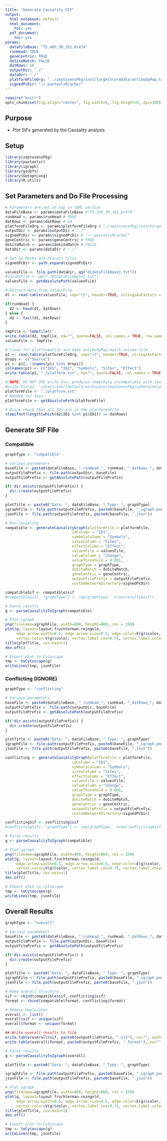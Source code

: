 ```yaml
---
title: "Generate Causality SIF"
output:
  html_notebook: default
  html_document:
    toc: yes
  pdf_document:
    toc: yes
params:
  dataFileBase: "TS_48h_3D_JQ1_bt474"
  runHead: TRUE   
  geneCentric: TRUE
  doSiteMatch: FALSE
  datRows: 10
  outputDir: "./"
  dataDir: "./"
  platformFileOrg: "../zeptosensPkg/inst/targetScoreData/antibodyMap.txt"
  signedPcDir: "~/.paxtoolsRCache/"
---
```


```r
require("knitr")
opts_chunk$set(fig.align="center", fig.width=6, fig.height=6, dpi=300)
```

## Purpose
* Plot SIFs generated by the Causality analysis

## Setup 
```r
library(zeptosensPkg)
library(paxtoolsr)
library(igraph)
library(gsubfn)
library(GetoptLong)
library(R.utils)
```

## Set Parameters and Do File Processing 
```r
# Parameters are set at top in YAML section
dataFileBase <- params$dataFileBase #"TS_24h_3D_JQ1_bt474"
runHead <- params$runHead # TRUE
datRows <- params$datRows # 10
platformFileOrg <- params$platformFileOrg # "./zeptosensPkg/inst/targetScoreData/antibodyMap.txt"
outputDir <- params$outputDir # "./"
signedPcDir <- params$signedPcDir # "~/.paxtoolsRCache/"
geneCentric <- params$geneCentric # TRUE
doSiteMatch <- params$doSiteMatch # FALSE
dataDir <- params$dataDir # "./"

# Set up Paths and Process files
signedPcDir <- path.expand(signedPcDir)

valuesFile <- file.path(dataDir, qq("@{dataFileBase}.txt"))
#valuesFile <- qq("./@{dataFileBase}.txt")
valuesFile <- getAbsolutePath(valuesFile)

# Extract data from valuesFile
d1 <- read.table(valuesFile, sep="\t", header=TRUE, stringsAsFactors = FALSE)

if(runHead) {
  d2 <- head(d1, datRows)
} else {
  d2 <- tail(d1, datRows)
}

tmpFile <- tempfile()
write.table(d2, tmpFile, na="", quote=FALSE, col.names = TRUE, row.names=FALSE, sep="\t")
valuesFile <- tmpFile

# Fixes for platformsFile and make antibodyMap match values file
p1 <- read.table(platformFileOrg, sep="\t", header=TRUE, stringsAsFactors = FALSE, fill = TRUE)
drops <- c("Source")
p1 <- p1[, !(names(p1) %in% drops)]
colnames(p1) <- c("ID1", "ID2", "Symbols", "Sites", "Effect")
write.table(p1, "./platform.txt", na="", quote=FALSE, col.names = TRUE, row.names=FALSE, sep="\t")

# NOTE: DO NOT USE write_tsv; produces something incompatible with Java; ghost quotes """
#write_tsv(p1, "/Users/user/default/workspace/zeptosensPkg/spheroids/platform.txt", na="")
platformFile <- "./platform.txt"
# Needed for Java
platformFile <- getAbsolutePath(platformFile)

# Quick check that all IDs are in the platformsFile
stopifnot(length(which(d2$ID1 %in% p1$ID1)) == datRows)
```

## Generate SIF File
### Compatible
```r
graphType <- "compatible"

# Various parameters
baseFile <- paste0(dataFileBase, "_runHead_", runHead, "_datRows_", datRows, "_geneCentric_", geneCentric, "_graphType_", graphType)
outputFilePrefix <- file.path(outputDir, baseFile)
outputFilePrefix <- getAbsolutePath(outputFilePrefix)

if(!dir.exists(outputFilePrefix)) {
  dir.create(outputFilePrefix)
}

plotTitle <- paste0("Data: ", dataFileBase, " Type: ", graphType)
igraphFile <- file.path(outputFilePrefix, paste0(baseFile, "_igraph.png"))
jsonFile <- file.path(outputFilePrefix, paste0(baseFile, ".json"))

# Run Causality
compatible <- generateCausalityGraph(platformFile = platformFile, 
                              idColumn = "ID1", 
                              symbolsColumn = "Symbols",  
                              sitesColumn = "Sites",
                              effectColumn = "Effect", 
                              valuesFile = valuesFile, 
                              valueColumn = "change", 
                              valueThreshold = 0.001,
                              graphType = graphType, 
                              doSiteMatch = doSiteMatch,
                              geneCentric = geneCentric, 
                              outputFilePrefix = outputFilePrefix,
                              customNetworkDirectory=signedPcDir)

compatibleSif <- compatible$sif
#compatibleSif[, "graphType"] <- rep(graphType,  nrow(results$sif))

# Parse results
g <- parseCausalityToIgraph(compatible)

# Plot igraph
png(filename=igraphFile, width=800, height=800, res = 150)
plot(g, layout=layout.fruchterman.reingold, 
     edge.arrow.width=0.5, edge.arrow.size=0.5, edge.color=E(g)$color, edge.lty=E(g)$lty,
     vertex.color=V(g)$color, vertex.label.cex=0.75, vertex.label.color="black", vertex.label.family="Arial", vertex.label=V(g)$label)
title(plotTitle, cex.main=1)
dev.off()

# Export plot to Cytoscape
tmp <- toCytoscape(g)
writeLines(tmp, jsonFile)
```

### Conflicting (IGNORE)
```r
graphType <- "conflicting"

# Various parameters
baseFile <- paste0(dataFileBase, "_runHead_", runHead, "_datRows_", datRows, "_geneCentric_", geneCentric, "_graphType_", graphType)
outputFilePrefix <- file.path(outputDir, baseFile)
outputFilePrefix <- getAbsolutePath(outputFilePrefix)

if(!dir.exists(outputFilePrefix)) {
  dir.create(outputFilePrefix)
}

plotTitle <- paste0("Data: ", dataFileBase, " Type: ", graphType)
igraphFile <- file.path(outputFilePrefix, paste0(baseFile, "_igraph.png"))
jsonFile <- file.path(outputFilePrefix, paste0(baseFile, ".json"))

conflicting <- generateCausalityGraph(platformFile = platformFile, 
                              idColumn = "ID1", 
                              symbolsColumn = "Symbols",  
                              sitesColumn = "Sites",
                              effectColumn = "Effect", 
                              valuesFile = valuesFile, 
                              valueColumn = "change", 
                              valueThreshold = 0.001,
                              graphType = graphType, 
                              doSiteMatch = doSiteMatch,
                              geneCentric = geneCentric, 
                              outputFilePrefix = outputFilePrefix,
                              customNetworkDirectory=signedPcDir)

conflictingSif <- conflicting$sif
#conflictingSif[, "graphType"] <- rep(graphType,  nrow(conflicting$sif))

# Parse results
g <- parseCausalityToIgraph(compatible)

# Plot igraph
png(filename=igraphFile, width=800, height=800, res = 150)
plot(g, layout=layout.fruchterman.reingold, 
     edge.arrow.width=0.5, edge.arrow.size=0.5, edge.color=E(g)$color, edge.lty=E(g)$lty,
     vertex.color=V(g)$color, vertex.label.cex=0.75, vertex.label.color="black", vertex.label.family="Arial", vertex.label=V(g)$label)
title(plotTitle, cex.main=1)
dev.off()

# Export plot to Cytoscape
tmp <- toCytoscape(g)
writeLines(tmp, jsonFile)

```

## Overall Results
```r
graphType <- "overall"

# Various parameters
baseFile <- paste0(dataFileBase, "_runHead_", runHead, "_datRows_", datRows, "_geneCentric_", geneCentric, "_graphType_", graphType)
outputFilePrefix <- file.path(outputDir, baseFile)
outputFilePrefix <- getAbsolutePath(outputFilePrefix)

if(!dir.exists(outputFilePrefix)) {
  dir.create(outputFilePrefix)
}

plotTitle <- paste0("Data: ", dataFileBase, " Type: ", graphType)
igraphFile <- file.path(outputFilePrefix, paste0(baseFile, "_igraph.png"))
jsonFile <- file.path(outputFilePrefix, paste0(baseFile, ".json"))

# Make overall structure
sif <- rbind(compatible$sif, conflicting$sif)
format <- rbind(compatible$format, conflicting$format)

# Remove duplicates
overall <- list()
overall$sif <- unique(sif)
overall$format <- unique(format)

## Write overall results to file
write.table(overall$sif, paste0(outputFilePrefix, ".sif"), na="", quote=FALSE, col.names = TRUE, row.names=FALSE, sep="\t")
write.table(overall$format, paste0(outputFilePrefix, ".format"), na="", quote=FALSE, col.names = TRUE, row.names=FALSE, sep="\t")

# Parse results
g <- parseCausalityToIgraph(overall)

plotTitle <- paste0("Data: ", dataFileBase, " Type: ", graphType)

igraphFile <- file.path(outputFilePrefix, paste0(baseFile, "_igraph.png"))
jsonFile <- file.path(outputFilePrefix, paste0(baseFile, ".json"))

# Plot igraph
png(filename=igraphFile, width=800, height=800, res = 150)
plot(g, layout=layout.fruchterman.reingold, 
     edge.arrow.width=0.5, edge.arrow.size=0.5, edge.color=E(g)$color, edge.lty=E(g)$lty,
     vertex.color=V(g)$color, vertex.label.cex=0.75, vertex.label.color="black", vertex.label.family="Arial", vertex.label=V(g)$label)
title(plotTitle, cex.main=1)
dev.off()

# Export plot to Cytoscape
tmp <- toCytoscape(g)
writeLines(tmp, jsonFile)
```

